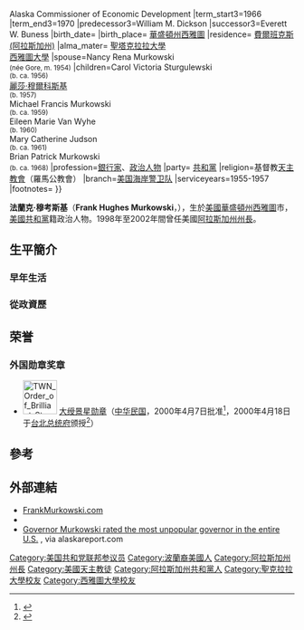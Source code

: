 {{Infobox Governor
|birthname=Frank Hughes Murkowski
|image= Frank Murkowski, 105th Congress photo.jpg
|caption=
|order= 第八任
|office= 阿拉斯加州州長
|term_start= 2002年12月2日
|term_end= 2006年12月6日
|lieutenant= [[Loren_D._Leman|Loren D. Leman]]
|predecessor= [[Tony_Knowles_(politician)|Tony Knowles]]
|successor= [[莎拉·裴林|莎拉·裴林]]
|order2= [[美國參議院|美國參議院]]<br/>來自[[阿拉斯加|阿拉斯加]]
|term_start2= 1981年1月3日
|term_end2= 2002年12月2日
|predecessor2= [[邁克·格拉韋爾|邁克·格拉韋爾]]
|successor2= [[麗莎·穆爾科斯基|麗莎·穆爾科斯基]]
|order3=第三任
|office3=Alaska Department of Commerce, Community and Economic Development{{!}}Alaska Commissioner of Economic Development
|term_start3=1966
|term_end3=1970
|predecessor3=William M. Dickson
|successor3=Everett W. Buness
|birth_date= {{birth date and age|1933|3|28}}
|birth_place= {{USA}}[[華盛頓州|華盛頓州]][[西雅圖|西雅圖]]
|residence= [[費爾班克斯_(阿拉斯加州)|費爾班克斯 (阿拉斯加州)]]
|alma_mater= [[聖塔克拉拉大學|聖塔克拉拉大學]]<br/>[[西雅圖大學|西雅圖大學]]
|spouse=Nancy Rena Murkowski<br><small>(née Gore, m. 1954)</small>
|children=Carol Victoria Sturgulewski<br><small>(b. ca. 1956)</small><br>[[麗莎·穆爾科斯基|麗莎·穆爾科斯基]]<br><small>(b. 1957)</small><br>Michael Francis Murkowski<br><small>(b. ca. 1959)</small><br>Eileen Marie Van Wyhe<br><small>(b. 1960)</small><br>Mary Catherine Judson<br><small>(b. ca. 1961)</small><br>Brian Patrick Murkowski<br><small>(b. ca. 1968)</small>
|profession=[[銀行家|銀行家]]、[[政治人物|政治人物]]
|party= [[共和黨_(美國)|共和黨]]
|religion=基督教[[天主教會|天主教會]]（羅馬公教會）
|branch=[[美国海岸警卫队|美国海岸警卫队]]
|serviceyears=1955-1957
|footnotes=
}}

'''法蘭克·穆考斯基'''（'''Frank Hughes Murkowski'''，{{bd|1933年|3月28日||}}），生於[[美國|美國]][[華盛頓州|華盛頓州]][[西雅圖|西雅圖]]市，[[美國共和黨|美國共和黨]]籍政治人物。1998年至2002年間曾任美國[[阿拉斯加州州長|阿拉斯加州州長]]。

==生平簡介==
===早年生活===

===從政資歷===

==荣誉==
===外国勋章奖章===
* [[File:TWN_Order_of_Brilliant_Star_2Class_BAR.svg|60px]] [[景星勋章|大绶景星勋章]]（[[中华民国|中华民国]]，2000年4月7日批准<ref>{{cite journal |title=總統令（華總二榮字第8900042630號） |url=https://twinfo.ncl.edu.tw/tiqry/hypage.cgi?HYPAGE=search/merge_pdf.hpg&dtd_id=12&type=g&sysid=H0000158&jid=79007133&vol=89041900&page=%E9%A0%8122 |journal=總統府公報 |publisher=總統府 |volume=第6334號 |date=2000-04-19 |page=22页 |access-date=2021-09-14 |archive-date= |archive-url= |dead-url=no }}</ref>，2000年4月18日于[[台北市|台北]][[总统府_(台湾)|总统府]]颁授<ref>{{cite journal |title=總統頒授美國聯邦參議員穆考斯基勳章典禮 |url=https://twinfo.ncl.edu.tw/tiqry/hypage.cgi?HYPAGE=search/merge_pdf.hpg&dtd_id=12&type=g&sysid=H0000182&jid=79007133&vol=89042600&page=%E9%A0%8114 |journal=總統府公報 |publisher=總統府 |volume=第6336號 |date=2000-04-26 |page=14页 |access-date=2021-09-14 |archive-date=2021-09-14 |archive-url=https://web.archive.org/web/20210914071455/https://twinfo.ncl.edu.tw/tiqry/hypage.cgi?HYPAGE=search%2Fmerge_pdf.hpg&dtd_id=12&type=g&sysid=H0000182&jid=79007133&vol=89042600&page=%E9%A0%8114 |dead-url=no }}</ref>）

== 參考 ==
{{reflist}}

== 外部連結 ==
* [http://www.frankmurkowski.com/ FrankMurkowski.com] {{Wayback|url=http://www.frankmurkowski.com/ |date=20210323171413 }}
* {{CongLinks | congbio=M001085}}
* [http://www.alaskareport.com/wn10118a.htm Governor Murkowski rated the most unpopular governor in the entire U.S.] {{Wayback|url=http://www.alaskareport.com/wn10118a.htm |date=20210126211943 }}, via alaskareport.com

{{start box}}
{{s-par|us-sen}}
{{U.S. Senator box
| state=Alaska
| class=3
| before=[[Mike_Gravel|Mike Gravel]]
| alongside=[[Ted_Stevens|Ted Stevens]]
| years=1981–2002
| after=[[麗莎·穆爾科斯基|麗莎·穆爾科斯基]]
}}
{{s-off}}
{{s-bef|before=[[Alan_K._Simpson|Alan K. Simpson]]}}
{{s-ttl|title=Chairman of the [[United_States_Senate_Committee_on_Veterans'_Affairs|Senate Veterans' Affairs Committee]]|years=1985–1987}}
{{s-aft|after=[[阿兰·克兰斯顿|阿兰·克兰斯顿]]}}
{{s-bef|before=[[Bennett_Johnston_Jr.|J. Bennett Johnston]]}}
{{s-ttl|title=Chairman of the [[United_States_Senate_Committee_on_Energy_and_Natural_Resources|Senate Energy and Natural Resources Committee]]|years=1995–2001}}
{{s-aft|after=[[Jeff_Bingaman|Jeff Bingaman]]}}
{{succession box
| before=[[Tony_Knowles_(politician)|Tony Knowles]]
| title=[[阿拉斯加州州長|阿拉斯加州州長]]
| years=2002–2006|after=[[莎拉·佩林|莎拉·佩林]]
}}
{{s-ppo}}
{{succession box
| before= [[C.R._Lewis|C.R. Lewis]]
|title= [[Republican_Party_(United_States)|Republican]] nominee for [[United_States_Senator|United States Senator]] from [[List_of_United_States_Senators_from_Alaska|Alaska]]<br/>([[Classes_of_United_States_Senators|Class 3]])
|years=[[United_States_Senate_elections,_1980|1980]], [[United_States_Senate_elections,_1986|1986]], [[United_States_Senate_elections,_1992|1992]], [[United_States_Senate_elections,_1998|1998]]
|after= [[麗莎·穆爾科斯基|麗莎·穆爾科斯基]]}}
{{succession box
| before= [[John_Howard_Lindauer|John Howard Lindauer]]
|title= [[Republican_Party_(United_States)|Republican]] nominee for Governor of [[Alaska|Alaska]]
|years= [[Alaska_gubernatorial_election,_2002|2002]]
|after= [[莎拉·佩林|莎拉·佩林]]}}
{{end box}}
{{DEFAULTSORT:Murkowski, Frank}}

[[Category:美国共和党联邦参议员|Category:美国共和党联邦参议员]]
[[Category:波蘭裔美國人|Category:波蘭裔美國人]]
[[Category:阿拉斯加州州長|Category:阿拉斯加州州長]]
[[Category:美國天主教徒|Category:美國天主教徒]]
[[Category:阿拉斯加州共和黨人|Category:阿拉斯加州共和黨人]]
[[Category:聖克拉拉大學校友|Category:聖克拉拉大學校友]]
[[Category:西雅圖大學校友|Category:西雅圖大學校友]]